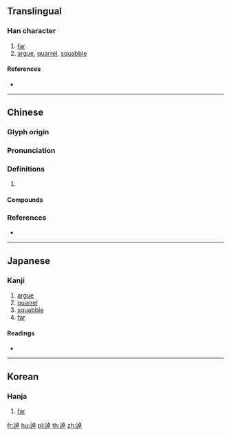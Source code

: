 {{character info/new}}
==Translingual==

===Han character===
{{Han char|rn=162|rad=辵|as=08|sn=12|four=31304|canj=YYAJ}}

# [[far]]
# [[argue]], [[quarrel]], [[squabble]]

====References====
* {{Han ref|kx=1260.040|dkj=38947|dj=1749.160|hdz=63848.120|uh=9034|ud=36916|bh=DC4E|bd=56398}}

----

==Chinese==
{{zh-forms}}

===Glyph origin===
{{Han etym}}

===Pronunciation===
{{zh-pron
|m=chuò
|c=coek3
|mc=y
|oc=y
|cat=
}}

===Definitions===
{{zh-hanzi}}

# {{rfdef|zh}}

====Compounds====
{{zh-der|逴逴|巡逴|逴躒}}

===References===
* {{R:twedu|B05086}}

----

==Japanese==

===Kanji===
{{ja-kanji|grade=|rs=辵08}}

# [[argue]]
# [[quarrel]]
# [[squabble]]
# [[far]]

====Readings====
* {{ja-readings|on=[[たく]] (taku), [[ちゃく]] (chaku)|kun=[[とおい]] (tooi)|nanori=}}

----

==Korean==

===Hanja===
{{ko-hanja|hangeul=탁|eumhun=|rv=tak|mr=t'ak|y=thak}}

# [[far]]

[[fr:逴]]
[[hu:逴]]
[[pl:逴]]
[[th:逴]]
[[zh:逴]]